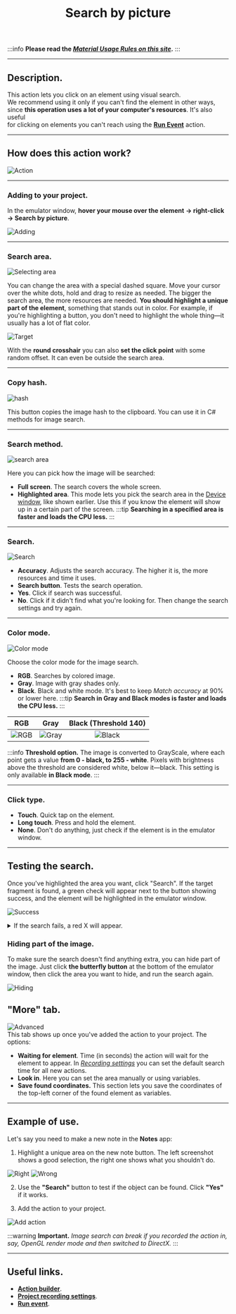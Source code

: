 ﻿---
sidebar_position: 2
title: Search by picture
description: Visual search by clicking on an element.
---
:::info **Please read the [*Material Usage Rules on this site*](../../Disclaimer).**
:::
_______________________________________________  
## Description.
This action lets you click on an element using visual search.  
We recommend using it only if you can't find the element in other ways,  
since **this operation uses a lot of your computer's resources**. It's also useful  
for clicking on elements you can't reach using the [**Run Event**](../../Android/ProLite/RunEvent) action.
_______________________________________________ 
## How does this action work?  
![Action](./assets/SearchByPic/SearchByPic_pic1.png)
_______________________________________________   
### Adding to your project.  
In the emulator window, **hover your mouse over the element** **→ right-click → Search by picture**.

![Adding](./assets/SearchByPic/SearchByPic_pic2.png)  
_______________________________________________ 
### Search area.  
![Selecting area](./assets/SearchByPic/SearchByPic_pic3.png)  

You can change the area with a special dashed square. Move your cursor over the white dots, hold and drag to resize as needed. The bigger the search area, the more resources are needed. **You should highlight a unique part of the element**, something that stands out in color. For example, if you're highlighting a button, you don't need to highlight the whole thing—it usually has a lot of flat color.

![Target](./assets/SearchByPic/SearchByPic_pic4.png)  

With the **round crosshair** you can also **set the click point** with some random offset. It can even be outside the search area.
_______________________________________________    
### Copy hash.  
![hash](./assets/SearchByPic/SearchByPic_pic5.png)   

This button copies the image hash to the clipboard. You can use it in C# methods for image search.
_______________________________________________ 
### Search method.  
![search area](./assets/SearchByPic/SearchByPic_pic6.png)  

Here you can pick how the image will be searched:
- **Full screen**. The search covers the whole screen.
- **Highlighted area**. This mode lets you pick the search area in the [Device window](../Interface/DeviceWindow), like shown earlier. Use this if you know the element will show up in a certain part of the screen.
:::tip **Searching in a specified area is faster and loads the CPU less.**
:::
_______________________________________________  
### Search.  
![Search](./assets/SearchByPic/SearchByPic_pic7.png)  
- **Accuracy**. Adjusts the search accuracy. The higher it is, the more resources and time it uses.
- **Search button**. Tests the search operation.
- **Yes**. Click if search was successful.
- **No**. Click if it didn't find what you're looking for. Then change the search settings and try again.
_______________________________________________  
### Color mode.  
![Color mode](./assets/SearchByPic/SearchByPic_pic8.png)  

Choose the color mode for the image search.  
- **RGB**. Searches by colored image.  
- **Gray**. Image with gray shades only.  
- **Black**. Black and white mode. It's best to keep *Match accuracy* at 90% or lower here.
:::tip **Search in Gray and Black modes is faster and loads the CPU less.**
::: 

| RGB              | Gray | Black (Threshold 140) |
| :----------------: | :------: | :----: |
| ![RGB](./assets/SearchByPic/SearchByPic_pic9.png)        |   ![Gray](./assets/SearchByPic/SearchByPic_pic10.png)   | ![Black](./assets/SearchByPic/SearchByPic_pic11.png) |
  
:::info **Threshold option.**
The image is converted to GrayScale, where each point gets a value **from 0 - black, to 255 - white**. Pixels with brightness above the threshold are considered white, below it—black. This setting is only available **in Black mode**.
:::
_______________________________________________ 
### Click type.  
- **Touch**. Quick tap on the element.
- **Long touch**. Press and hold the element.
- **None**. Don't do anything, just check if the element is in the emulator window.
_______________________________________________  
## Testing the search.  
Once you've highlighted the area you want, click "Search". If the target fragment is found, a green check will appear next to the button showing success, and the element will be highlighted in the emulator window.

![Success](./assets/SearchByPic/SearchByPic_pic12.png)  
<details>
<summary>If the search fails, a red X will appear.</summary>  

![Fail](./assets/SearchByPic/SearchByPic_pic13.png)
</details>

### Hiding part of the image.  
To make sure the search doesn't find anything extra, you can hide part of the image. Just click **the butterfly button** at the bottom of the emulator window, then click the area you want to hide, and run the search again.

![Hiding](./assets/SearchByPic/SearchByPic_pic14.png)
## "More" tab.  
![Advanced](./assets/SearchByPic/SearchByPic_pic15.png)  
This tab shows up once you've added the action to your project. The options:
- **Waiting for element**. Time (in seconds) the action will wait for the element to appear. In [*Recording settings*](../../Settings/Record_and_InputMethods) you can set the default search time for all new actions.
- **Look in**. Here you can set the area manually or using variables.
- **Save found coordinates.** This section lets you save the coordinates of the top-left corner of the found element as variables.
_______________________________________________
## Example of use.  
Let's say you need to make a new note in the **Notes** app:
1. Highlight a unique area on the new note button. The left screenshot shows a good selection, the right one shows what you shouldn't do.  

![Right](./assets/SearchByPic/SearchByPic_pic16.png) ![Wrong](./assets/SearchByPic/SearchByPic_pic17.png)  

2. Use the **"Search"** button to test if the object can be found. Click **"Yes"** if it works.  

3. Add the action to your project.  

![Add action](./assets/SearchByPic/SearchByPic_pic18.png)  

:::warning **Important.**
*Image search can break if you recorded the action in, say, OpenGL render mode and then switched to DirectX.*
:::
_______________________________________________
## Useful links.  
- [**Action builder**](../Interface/ActionBuilder).
- [**Project recording settings**](../../Settings/Record_and_InputMethods).
- [**Run event**](../../Android/ProLite/RunEvent).